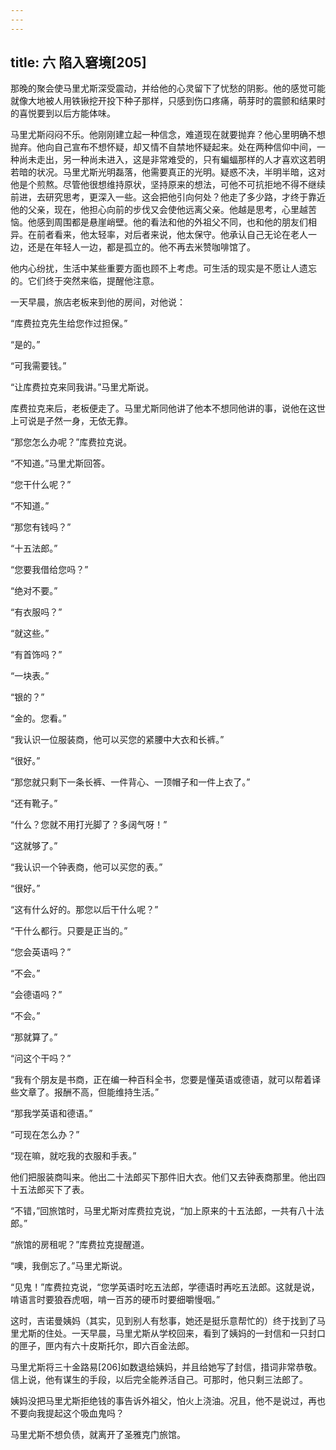 ```yaml
---
---
---
```

title: 六 陷入窘境[205]
---




那晚的聚会使马里尤斯深受震动，并给他的心灵留下了忧愁的阴影。他的感觉可能就像大地被人用铁锹挖开投下种子那样，只感到伤口疼痛，萌芽时的震颤和结果时的喜悦要到以后方能体味。

马里尤斯闷闷不乐。他刚刚建立起一种信念，难道现在就要抛弃？他心里明确不想抛弃。他向自己宣布不想怀疑，却又情不自禁地怀疑起来。处在两种信仰中间，一种尚未走出，另一种尚未进入，这是非常难受的，只有蝙蝠那样的人才喜欢这若明若暗的状况。马里尤斯光明磊落，他需要真正的光明。疑惑不决，半明半暗，这对他是个煎熬。尽管他很想维持原状，坚持原来的想法，可他不可抗拒地不得不继续前进，去研究思考，更深入一些。这会把他引向何处？他走了多少路，才终于靠近他的父亲，现在，他担心向前的步伐又会使他远离父亲。他越是思考，心里越苦恼。他感到周围都是悬崖峭壁。他的看法和他的外祖父不同，也和他的朋友们相异。在前者看来，他太轻率，对后者来说，他太保守。他承认自己无论在老人一边，还是在年轻人一边，都是孤立的。他不再去米赞咖啡馆了。

他内心纷扰，生活中某些重要方面也顾不上考虑。可生活的现实是不愿让人遗忘的。它们终于突然来临，提醒他注意。

一天早晨，旅店老板来到他的房间，对他说：

“库费拉克先生给您作过担保。”

“是的。”

“可我需要钱。”

“让库费拉克来同我讲。”马里尤斯说。

库费拉克来后，老板便走了。马里尤斯同他讲了他本不想同他讲的事，说他在这世上可说是孑然一身，无依无靠。

“那您怎么办呢？”库费拉克说。

“不知道。”马里尤斯回答。

“您干什么呢？”

“不知道。”

“那您有钱吗？”

“十五法郎。”

“您要我借给您吗？”

“绝对不要。”

“有衣服吗？”

“就这些。”

“有首饰吗？”

“一块表。”

“银的？”

“金的。您看。”

“我认识一位服装商，他可以买您的紧腰中大衣和长裤。”

“很好。”

“那您就只剩下一条长裤、一件背心、一顶帽子和一件上衣了。”

“还有靴子。”

“什么？您就不用打光脚了？多阔气呀！”

“这就够了。”

“我认识一个钟表商，他可以买您的表。”

“很好。”

“这有什么好的。那您以后干什么呢？”

“干什么都行。只要是正当的。”

“您会英语吗？”

“不会。”

“会德语吗？”

“不会。”

“那就算了。”

“问这个干吗？”

“我有个朋友是书商，正在编一种百科全书，您要是懂英语或德语，就可以帮着译些文章了。报酬不高，但能维持生活。”

“那我学英语和德语。”

“可现在怎么办？”

“现在嘛，就吃我的衣服和手表。”

他们把服装商叫来。他出二十法郎买下那件旧大衣。他们又去钟表商那里。他出四十五法郎买下了表。

“不错，”回旅馆时，马里尤斯对库费拉克说，“加上原来的十五法郎，一共有八十法郎。”

“旅馆的房租呢？”库费拉克提醒道。

“噢，我倒忘了。”马里尤斯说。

“见鬼！”库费拉克说，“您学英语时吃五法郎，学德语时再吃五法郎。这就是说，啃语言时要狼吞虎咽，啃一百苏的硬币时要细嚼慢咽。”

这时，吉诺曼姨妈（其实，见到别人有愁事，她还是挺乐意帮忙的）终于找到了马里尤斯的住处。一天早晨，马里尤斯从学校回来，看到了姨妈的一封信和一只封口的匣子，匣内有六十皮斯托尔，即六百金法郎。

马里尤斯将三十金路易[206]如数退给姨妈，并且给她写了封信，措词非常恭敬。信上说，他有谋生的手段，以后完全能养活自己。可那时，他只剩三法郎了。

姨妈没把马里尤斯拒绝钱的事告诉外祖父，怕火上浇油。况且，他不是说过，再也不要向我提起这个吸血鬼吗？

马里尤斯不想负债，就离开了圣雅克门旅馆。